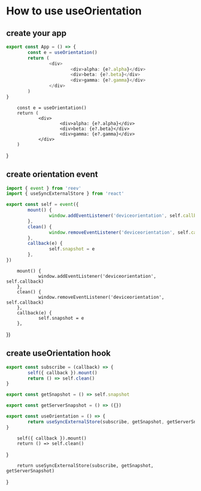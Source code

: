 # How to use useOrientation

## create your app

```ts
export const App = () => {
        const e = useOrientation()
        return (
                <div>
                        <div>alpha: {e?.alpha}</div>
                        <div>beta: {e?.beta}</div>
                        <div>gamma: {e?.gamma}</div>
                </div>
        )
}
```

        const e = useOrientation()
        return (
                <div>
                        <div>alpha: {e?.alpha}</div>
                        <div>beta: {e?.beta}</div>
                        <div>gamma: {e?.gamma}</div>
                </div>
        )
}

<App />

## create orientation event

```ts
import { event } from 'reev'
import { useSyncExternalStore } from 'react'

export const self = event({
        mount() {
                window.addEventListener('deviceorientation', self.callback)
        },
        clean() {
                window.removeEventListener('deviceorientation', self.callback)
        },
        callback(e) {
                self.snapshot = e
        },
})
```


        mount() {
                window.addEventListener('deviceorientation', self.callback)
        },
        clean() {
                window.removeEventListener('deviceorientation', self.callback)
        },
        callback(e) {
                self.snapshot = e
        },
})

## create useOrientation hook

```ts
export const subscribe = (callback) => {
        self({ callback }).mount()
        return () => self.clean()
}

export const getSnapshot = () => self.snapshot

export const getServerSnapshot = () => ({})

export const useOrientation = () => {
        return useSyncExternalStore(subscribe, getSnapshot, getServerSnapshot)
}
```

        self({ callback }).mount()
        return () => self.clean()
}



        return useSyncExternalStore(subscribe, getSnapshot, getServerSnapshot)
}
